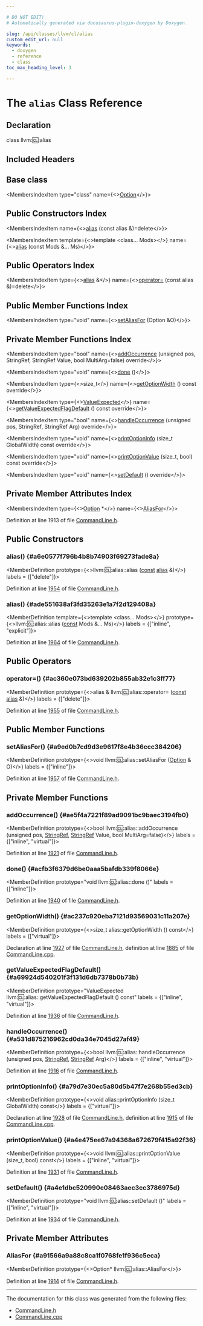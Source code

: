 ```yaml
---

# DO NOT EDIT!
# Automatically generated via docusaurus-plugin-doxygen by Doxygen.

slug: /api/classes/llvm/cl/alias
custom_edit_url: null
keywords:
  - doxygen
  - reference
  - class
toc_max_heading_level: 3

---
```





# The `alias` Class Reference

<DoxygenPage pluginConfig={pluginConfig}>



## Declaration

<CodeBlock>class llvm::cl::alias</CodeBlock>

## Included Headers

<IncludesList>
<IncludesListItem
  filePath="llvm/Support/CommandLine.h"
  permalink="/docs/api/files/include/include/llvm/include/llvm/support/commandline-h"
  isLocal="true" />
</IncludesList>

## Base class

<MembersIndex>

<MembersIndexItem
  type="class"
  name={<><a href="/docs/api/classes/llvm/cl/option">Option</a></>}>
</MembersIndexItem>

</MembersIndex>

## Public Constructors Index

<MembersIndex>

<MembersIndexItem
  name={<><a href="#a6e0577f796b4b8b74903f69273fade8a">alias</a> (const alias &amp;)=delete</>}>
</MembersIndexItem>

<MembersIndexItem
  template={<>template &lt;class... Mods&gt;</>}
  name={<><a href="#ade551638af3fd35263e1a7f2d129408a">alias</a> (const Mods &amp;... Ms)</>}>
</MembersIndexItem>

</MembersIndex>

## Public Operators Index

<MembersIndex>

<MembersIndexItem
  type={<><a href="/docs/api/classes/llvm/cl/alias">alias</a> &amp;</>}
  name={<><a href="#ac360e073bd639202b855ab32e1c3ff77">operator=</a> (const alias &amp;)=delete</>}>
</MembersIndexItem>

</MembersIndex>

## Public Member Functions Index

<MembersIndex>

<MembersIndexItem
  type="void"
  name={<><a href="#a9ed0b7cd9d3e9617f8e4b36ccc384206">setAliasFor</a> (Option &amp;O)</>}>
</MembersIndexItem>

</MembersIndex>

## Private Member Functions Index

<MembersIndex>

<MembersIndexItem
  type="bool"
  name={<><a href="#ae5f4a7221f89ad9091bc9baec3194fb0">addOccurrence</a> (unsigned pos, StringRef, StringRef Value, bool MultiArg=false) override</>}>
</MembersIndexItem>

<MembersIndexItem
  type="void"
  name={<><a href="#acfb3f6379d6be0aaa5bafdb339f8066e">done</a> ()</>}>
</MembersIndexItem>

<MembersIndexItem
  type={<>size&#95;t</>}
  name={<><a href="#ac237c920eba7121d93569031c11a207e">getOptionWidth</a> () const override</>}>
</MembersIndexItem>

<MembersIndexItem
  type={<><a href="/docs/api/namespaces/llvm/cl/#a55b680a07606a474047e2174261f14b1">ValueExpected</a></>}
  name={<><a href="#a69924d540201f3f131d6db7378b0b73b">getValueExpectedFlagDefault</a> () const override</>}>
</MembersIndexItem>

<MembersIndexItem
  type="bool"
  name={<><a href="#a531d875216962cd0da34e7045d27af49">handleOccurrence</a> (unsigned pos, StringRef, StringRef Arg) override</>}>
</MembersIndexItem>

<MembersIndexItem
  type="void"
  name={<><a href="#a79d7e30ec5a80d5b47f7e268b55ed3cb">printOptionInfo</a> (size&#95;t GlobalWidth) const override</>}>
</MembersIndexItem>

<MembersIndexItem
  type="void"
  name={<><a href="#a4e475ee67a94368a672679f415a92f36">printOptionValue</a> (size&#95;t, bool) const override</>}>
</MembersIndexItem>

<MembersIndexItem
  type="void"
  name={<><a href="#a4e1dbc520990e08463aec3cc3786975d">setDefault</a> () override</>}>
</MembersIndexItem>

</MembersIndex>

## Private Member Attributes Index

<MembersIndex>

<MembersIndexItem
  type={<><a href="/docs/api/classes/llvm/cl/option">Option</a> &#42;</>}
  name={<><a href="#a91566a9a88c8ca1f0768fe1f936c5eca">AliasFor</a></>}>
</MembersIndexItem>

</MembersIndex>


Definition at line 1913 of file <a href="/docs/api/files/include/include/llvm/include/llvm/support/commandline-h">CommandLine.h</a>.

<SectionDefinition>

## Public Constructors

### alias() {#a6e0577f796b4b8b74903f69273fade8a}

<MemberDefinition
  prototype={<>llvm::cl::alias::alias (<a href="/docs/api/files/lib/lib/target/lib/target/aarch64/aarch64promoteconstant-cpp/#a90f8350fecae261c25be85d38b451bff">const</a> <a href="/docs/api/classes/llvm/cl/alias">alias</a> &amp;)</>}
  labels = {["delete"]}>

Definition at line <a href="/docs/api/files/include/include/llvm/include/llvm/support/commandline-h/#l01954">1954</a> of file <a href="/docs/api/files/include/include/llvm/include/llvm/support/commandline-h">CommandLine.h</a>.
</MemberDefinition>

### alias() {#ade551638af3fd35263e1a7f2d129408a}

<MemberDefinition
  template={<>template &lt;class... Mods&gt;</>}
  prototype={<>llvm::cl::alias::alias (<a href="/docs/api/files/lib/lib/target/lib/target/aarch64/aarch64promoteconstant-cpp/#a90f8350fecae261c25be85d38b451bff">const</a> Mods &amp;... Ms)</>}
  labels = {["inline", "explicit"]}>

Definition at line <a href="/docs/api/files/include/include/llvm/include/llvm/support/commandline-h/#l01964">1964</a> of file <a href="/docs/api/files/include/include/llvm/include/llvm/support/commandline-h">CommandLine.h</a>.
</MemberDefinition>

</SectionDefinition>

<SectionDefinition>

## Public Operators

### operator=() {#ac360e073bd639202b855ab32e1c3ff77}

<MemberDefinition
  prototype={<>alias &amp; llvm::cl::alias::operator= (<a href="/docs/api/files/lib/lib/target/lib/target/aarch64/aarch64promoteconstant-cpp/#a90f8350fecae261c25be85d38b451bff">const</a> <a href="/docs/api/classes/llvm/cl/alias">alias</a> &amp;)</>}
  labels = {["delete"]}>

Definition at line <a href="/docs/api/files/include/include/llvm/include/llvm/support/commandline-h/#l01955">1955</a> of file <a href="/docs/api/files/include/include/llvm/include/llvm/support/commandline-h">CommandLine.h</a>.
</MemberDefinition>

</SectionDefinition>

<SectionDefinition>

## Public Member Functions

### setAliasFor() {#a9ed0b7cd9d3e9617f8e4b36ccc384206}

<MemberDefinition
  prototype={<>void llvm::cl::alias::setAliasFor (<a href="/docs/api/classes/llvm/cl/option">Option</a> &amp; O)</>}
  labels = {["inline"]}>

Definition at line <a href="/docs/api/files/include/include/llvm/include/llvm/support/commandline-h/#l01957">1957</a> of file <a href="/docs/api/files/include/include/llvm/include/llvm/support/commandline-h">CommandLine.h</a>.
</MemberDefinition>

</SectionDefinition>

<SectionDefinition>

## Private Member Functions

### addOccurrence() {#ae5f4a7221f89ad9091bc9baec3194fb0}

<MemberDefinition
  prototype={<>bool llvm::cl::alias::addOccurrence (unsigned pos, <a href="/docs/api/classes/llvm/stringref">StringRef</a>, <a href="/docs/api/classes/llvm/stringref">StringRef</a> Value, bool MultiArg=false)</>}
  labels = {["inline", "virtual"]}>

Definition at line <a href="/docs/api/files/include/include/llvm/include/llvm/support/commandline-h/#l01921">1921</a> of file <a href="/docs/api/files/include/include/llvm/include/llvm/support/commandline-h">CommandLine.h</a>.
</MemberDefinition>

### done() {#acfb3f6379d6be0aaa5bafdb339f8066e}

<MemberDefinition
  prototype="void llvm::cl::alias::done ()"
  labels = {["inline"]}>

Definition at line <a href="/docs/api/files/include/include/llvm/include/llvm/support/commandline-h/#l01940">1940</a> of file <a href="/docs/api/files/include/include/llvm/include/llvm/support/commandline-h">CommandLine.h</a>.
</MemberDefinition>

### getOptionWidth() {#ac237c920eba7121d93569031c11a207e}

<MemberDefinition
  prototype={<>size&#95;t alias::getOptionWidth () const</>}
  labels = {["virtual"]}>

Declaration at line <a href="/docs/api/files/include/include/llvm/include/llvm/support/commandline-h/#l01927">1927</a> of file <a href="/docs/api/files/include/include/llvm/include/llvm/support/commandline-h">CommandLine.h</a>, definition at line <a href="/docs/api/files/lib/lib/support/commandline-cpp/#l01885">1885</a> of file <a href="/docs/api/files/lib/lib/support/commandline-cpp">CommandLine.cpp</a>.
</MemberDefinition>

### getValueExpectedFlagDefault() {#a69924d540201f3f131d6db7378b0b73b}

<MemberDefinition
  prototype="ValueExpected llvm::cl::alias::getValueExpectedFlagDefault () const"
  labels = {["inline", "virtual"]}>

Definition at line <a href="/docs/api/files/include/include/llvm/include/llvm/support/commandline-h/#l01936">1936</a> of file <a href="/docs/api/files/include/include/llvm/include/llvm/support/commandline-h">CommandLine.h</a>.
</MemberDefinition>

### handleOccurrence() {#a531d875216962cd0da34e7045d27af49}

<MemberDefinition
  prototype={<>bool llvm::cl::alias::handleOccurrence (unsigned pos, <a href="/docs/api/classes/llvm/stringref">StringRef</a>, <a href="/docs/api/classes/llvm/stringref">StringRef</a> Arg)</>}
  labels = {["inline", "virtual"]}>

Definition at line <a href="/docs/api/files/include/include/llvm/include/llvm/support/commandline-h/#l01916">1916</a> of file <a href="/docs/api/files/include/include/llvm/include/llvm/support/commandline-h">CommandLine.h</a>.
</MemberDefinition>

### printOptionInfo() {#a79d7e30ec5a80d5b47f7e268b55ed3cb}

<MemberDefinition
  prototype={<>void alias::printOptionInfo (size&#95;t GlobalWidth) const</>}
  labels = {["virtual"]}>

Declaration at line <a href="/docs/api/files/include/include/llvm/include/llvm/support/commandline-h/#l01928">1928</a> of file <a href="/docs/api/files/include/include/llvm/include/llvm/support/commandline-h">CommandLine.h</a>, definition at line <a href="/docs/api/files/lib/lib/support/commandline-cpp/#l01915">1915</a> of file <a href="/docs/api/files/lib/lib/support/commandline-cpp">CommandLine.cpp</a>.
</MemberDefinition>

### printOptionValue() {#a4e475ee67a94368a672679f415a92f36}

<MemberDefinition
  prototype={<>void llvm::cl::alias::printOptionValue (size&#95;t, bool) const</>}
  labels = {["inline", "virtual"]}>

Definition at line <a href="/docs/api/files/include/include/llvm/include/llvm/support/commandline-h/#l01931">1931</a> of file <a href="/docs/api/files/include/include/llvm/include/llvm/support/commandline-h">CommandLine.h</a>.
</MemberDefinition>

### setDefault() {#a4e1dbc520990e08463aec3cc3786975d}

<MemberDefinition
  prototype="void llvm::cl::alias::setDefault ()"
  labels = {["inline", "virtual"]}>

Definition at line <a href="/docs/api/files/include/include/llvm/include/llvm/support/commandline-h/#l01934">1934</a> of file <a href="/docs/api/files/include/include/llvm/include/llvm/support/commandline-h">CommandLine.h</a>.
</MemberDefinition>

</SectionDefinition>

<SectionDefinition>

## Private Member Attributes

### AliasFor {#a91566a9a88c8ca1f0768fe1f936c5eca}

<MemberDefinition
  prototype={<>Option&#42; llvm::cl::alias::AliasFor</>}>

Definition at line <a href="/docs/api/files/include/include/llvm/include/llvm/support/commandline-h/#l01914">1914</a> of file <a href="/docs/api/files/include/include/llvm/include/llvm/support/commandline-h">CommandLine.h</a>.
</MemberDefinition>

</SectionDefinition>

<hr/>

The documentation for this class was generated from the following files:

<ul>
<li><a href="/docs/api/files/include/include/llvm/include/llvm/support/commandline-h">CommandLine.h</a></li>
<li><a href="/docs/api/files/lib/lib/support/commandline-cpp">CommandLine.cpp</a></li>
</ul>

</DoxygenPage>
